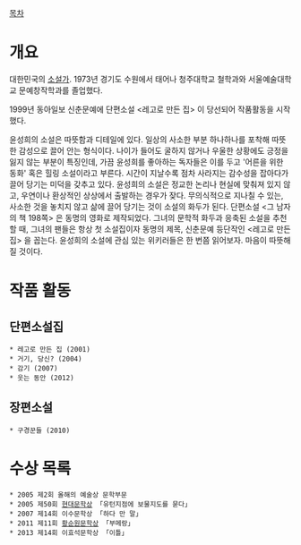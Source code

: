 [[목차]]


= 개요 =

대한민국의 [[소설가]]. 1973년 경기도 수원에서 태어나 청주대학교 철학과와 서울예술대학교 문예창작학과를 졸업했다.

1999년 동아일보 신춘문예에 단편소설 <레고로 만든 집> 이 당선되어 작품활동을 시작했다.

윤성희의 소설은 따뜻함과 디테일에 있다. 일상의 사소한 부분 하나하나를 포착해 따뜻한 감성으로 끌어 안는 형식이다. 나이가 들어도 굴하지 않거나 우울한 상황에도 긍정을 잃지 않는 부분이 특징인데, 가끔 윤성희를 좋아하는 독자들은 이를 두고 '어른을 위한 동화' 혹은 힐링 소설이라고 부른다. 시간이 지날수록 점차 사라지는 감수성을 잡아다가 끌어 당기는 미덕을 갖추고 있다. 윤성희의 소설은 정교한 논리나 현실에 맞춰져 있지 않고, 우연이나 환상적인 상상에서 출발하는 경우가 잦다. 무의식적으로 지나칠 수 있는, 사소한 것을 놓치지 않고 삶에 끌어 당기는 것이 소설의 화두가 된다. 단편소설 <그 남자의 책 198쪽> 은 동명의 영화로 제작되었다. 그녀의 문학적 화두과 응축된 소설을 추천할 때, 그녀의 팬들은 항상 첫 소설집이자 동명의 제목, 신춘문예 등단작인 <레고로 만든 집> 을 꼽는다. 윤성희의 소설에 관심 있는 위키러들은 한 번쯤 읽어보자. 마음이 따뜻해질 것이다.

= 작품 활동 =
== 단편소설집 ==
 * 레고로 만든 집 (2001)
 * 거기, 당신? (2004)
 * 감기 (2007)
 * 웃는 동안 (2012)

== 장편소설 ==
 * 구경꾼들 (2010)

= 수상 목록 =
 * 2005 제2회 올해의 예술상 문학부문
 * 2005 제50회 [[현대문학상]] 「유턴지점에 보물지도를 묻다」
 * 2007 제14회 이수문학상 「하다 만 말」
 * 2011 제11회 [[황순원문학상]] 「부메랑」
 * 2013 제14회 이효석문학상 「이틀」
